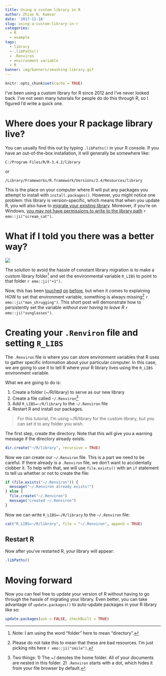 ```yaml
---
title: Using a custom library in R
author: Zhian N. Kamvar
date: '2017-11-18'
slug: using-a-custom-library-in-r
categories:
  - R
  - example
tags:
  - library
  - .libPaths()
  - .Renviron
  - environment variable
  - R
banner: img/banners/smashing-library.gif
---
```


```r
knitr::opts_chunk$set(cache = TRUE)
```

I've been using a custom library for R since 2012 and I've never looked back. 
I've not seen many tutorials for people do do this through R, so I figured I'd
write a quick one.

# Where does your R package library live?

You can usually find this out by typing `.libPaths()` in your R console. If you have an out-of-the-box installation, it will generally be somewhere like:

```
C:/Program Files/R/R-3.4.2/library
```

or

```
/Library/Frameworks/R.framework/Versions/3.4/Resources/library
```

This is the place on your computer where R will put any packages you attempt
to install with `install.packages()`. However, you might notice one problem:
this library is version-specific, which means that when you update R, you will
also have to [migrate your existing
library](https://www.r-bloggers.com/upgrade-r-without-losing-your-packages/).
Moreover, if you're on Windows, [you may not have permissions to write to the
library path](https://stackoverflow.com/q/15170399/2752888) `r emo::ji("scream_cat")`.

# What if I told you there was a better way?

![](../../img/banners/smashing-library.gif)

The solution to avoid the hassle of constant library migration is to make a custom library folder[^0] and set the environmental variable 
`R_LIBS` to point to that folder `r emo::ji("+1")`. 

Now, this has been
[touched](https://www.r-bloggers.com/updating-r-but-keeping-your-installed-packages/)
[on](https://csgillespie.github.io/efficientR/3-3-r-startup.html#renviron)
[before](http://kbroman.org/pkg_primer/pages/build.html#installing-a-package-in-a-personal-directory),
but when it comes to explaining HOW to set that environment
variable, something is always missing[^1] `r emo::ji("man_shrugging")`. This short post will demonstrate how to persistently set the
variable *without ever having to leave R* `r emo::ji("sunglasses")`.

# Creating your `.Renviron` file and setting `R_LIBS`

The `.Renviron` file is where you can store environment variables that R uses
to gather specific information about your particular computer. In this case, we
are going to use it to tell R where your R library lives using the `R_LIBS`
environment variable. 

What we are going to do is:

1. Create a folder (~/R/library) to serve as our new library
2. Create a file called `~/.Renviron`[^2]
3. Add `R_LIBS=~/R/library` to the `~/.Renviron` file
4. Restart R and install our packages.

> For this tutorial, I'm using ~/R/library for the custom library, but you can
> set it to any folder you wish.

The first step, create the directory. Note that this will give you a warning
message if the directory already exists.

```r
dir.create("~/R/library", recursive = TRUE)
```

Now we can create our `~/.Renviron` file. This is a part we need to be careful.
If there already is a `.Renviron` file, we don't want to accidentally clobber
it. To help with that, we will use `file.exists()` with an `if` statement to 
tell us whether or not to create the file:

```r
if (file.exists("~/.Renviron")) {
  message("~/.Renviron already exists!")
} else {
  file.create("~/.Renviron")
  message("created ~/.Renviron")
}
```

Now we can write `R_LIBS=~/R/library` to the `~/.Renviron` file:

```r
cat("R_LIBS=~/R/library", file = "~/.Renviron", append = TRUE)
```

## Restart R

Now after you've restarted R, your library will appear:

```r
.libPaths()
```


# Moving forward

Now you can feel free to update your version of R without having to go through
the hassle of migrating your library. Even better, you can take advantage of
`update.packages()` to auto-update packages in your R library like so:

```r
update.packages(ask = FALSE, checkBuilt = TRUE)
```


[^0]: Note: I am using the word "folder" here to mean "directory".
[^1]: Please do not take this to mean that these are bad resources. I'm just picking nits here `r emo::ji("smile")`. 
[^2]: Two things: 1) The ~/ denotes the home folder. All of your documents are nested in this folder. 2) `.Renviron` starts with a dot, which hides it from your file browser by default.